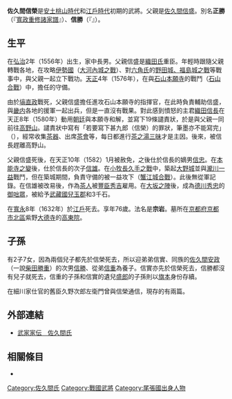 {{日本武士
|名稱= 佐久間 信榮
|圖片名稱= 
|圖片大小= 
|圖片說明= 
|時代= [[日本戰國時代|日本戰國時代]]—[[江戶時代|江戶時代]]前期
|出生日期= [[弘治_(後奈良天皇)|弘治]]2年（1556年）
|出生地點= 
|逝世日期= [[寬永|寬永]]8年11月23日（1632年1月14日）
|逝世地點= 
|假名= 
|羅馬字= 
|幼名= 
|改名= 
|别名= 正勝（『[[寬政重修諸家譜|寬政重修諸家譜]]』）、信勝（『{{tsl|ja|佐久間軍記}}』）<BR>甚九郎（通稱）
|諡号= 
|神号= 
|戒名= 不干齋、宗岩
|洗禮名= 
|墓所= [[京都府|京都府]][[京都市|京都市]][[北區_(京都市)|北區]]紫野[[大德寺|大德寺]]的[[高東院|高東院]]
|朝廷官位= [[駿河守|駿河守]]
|幕府職位= 
|主君= [[織田信長|織田信長]]→[[織田信忠|信忠]]→[[織田信雄|信雄]]→[[豐臣秀吉|豐臣秀吉]]→[[德川秀忠|德川秀忠]]
|藩= 
|氏族= {{tsl|ja|佐久間氏}}
|父母= 父：[[佐久間信盛|佐久間信盛]]
|養父= 
|養母= 
|兄弟= 弟：[[佐久間兵衛介|兵衛介]]、[[佐久間信實|信實]]
|姐妹= 妹：[[安見右近大夫|安見右近大夫]]室、[[福島正賴|福島正賴]]側室、[[佐佐氏|佐佐氏]]室
|正室= 不詳
|側室= 
|嗣子= [[佐久間孫九郎|孫九郎]]、[[佐久間甚九郎|甚九郎]]
|嗣女= [[織田貞置|織田貞置]]正室、[[佐久間信勝|佐久間信勝]]室、[[安見元勝|安見元勝]]室等
|養子= 信實、[[佐久間信勝|信勝]]、[[佐久間信重|信重]]
|養女= 
}}
{{japanese|japanese=佐久間 信栄|kana=さくま のぶひで|romaji=Sakuma Nobuhide|舊寫=佐久間 信榮}}
'''佐久間信榮'''{{BD|1556年||1632年|1月14日}}是[[安土桃山時代|安土桃山時代]]和[[江戶時代|江戶時代]]初期的武將。父親是[[佐久間信盛|佐久間信盛]]。別名'''正勝'''（『[[寬政重修諸家譜|寬政重修諸家譜]]』）、'''信勝'''（『{{tsl|ja|佐久間軍記}}』）。

== 生平 ==
在[[弘治_(後奈良天皇)|弘治]]2年（1556年）出生，家中長男。父親信盛是[[織田氏|織田氏]]重臣。年輕時跟隨父親轉戰各地，在攻略[[伊勢國|伊勢國]]{{tsl|ja|大河内城|大河內城}}（[[大河內城之戰|大河內城之戰]]）、對[[六角氏|六角氏]]的[[野田城、福島城之戰|野田城、福島城之戰]]等戰事中，與父親一起立下戰功。[[天正_(日本)|天正]]4年（1576年），在與[[石山本願寺|石山本願寺]]的戰鬥（[[石山合戰|石山合戰]]）中，擔任{{tsl|ja|天王寺城}}的守備。

由於[[塙直政|塙直政]]戰死，父親信盛擔任進攻石山本願寺的指揮官，在此時負責輔助信盛，與[[畿内|畿内]]各地的援軍一起出兵，但是一直沒有戰果。對此感到憤怒的主君[[織田信長|織田信長]]在天正8年（1580年）動用[[朝廷|朝廷]]與本願寺和解，並寫下19條譴責狀，於是與父親一同前往[[高野山|高野山]]。譴責狀中寫有「若要寫下甚九郎（信榮）的罪狀，筆墨亦不能寫完」（{{lang|ja|甚九郎覚悟の条々　書き並べ候えば　筆にも墨にも述べがたき事}}），經常收集[[茶器|茶器]]、出席[[茶會|茶會]]等，每日都進行[[茶道|茶之湯三昧]]才是主因。後來，被信長趕離高野山。

父親信盛死後，在天正10年（1582）1月被赦免，之後仕於信長的嫡男[[織田信忠|信忠]]。在[[本能寺之變|本能寺之變]]後，仕於信長的次子[[織田信雄|信雄]]。在[[小牧長久手之戰|小牧長久手之戰]]中，築起[[大野城|大野城]]並與[[瀧川一益|瀧川一益]]戰鬥，但在築城期間，負責守備的{{tsl|ja|蟹江城}}被一益攻下（[[蟹江城合戰|蟹江城合戰]]）。此後無從軍記錄。在信雄被改易後，作為[[茶人|茶人]]被[[豐臣秀吉|豐臣秀吉]]雇用。在[[大坂之陣|大坂之陣]]後，成為[[德川秀忠|德川秀忠]]的[[御咄眾|御咄眾]]，被給予[[武藏國|武藏國]][[兒玉郡|兒玉郡]]和{{tsl|ja|横見郡|橫見郡}}3千石。

在[[寬永|寬永]]8年（1632年）於[[江戶|江戶]]死去。享年76歲。法名是'''宗岩'''。墓所在[[京都府|京都府]][[京都市|京都市]][[北區_(京都市)|北區]]紫野[[大德寺|大德寺]]的[[高東院|高東院]]。

== 子孫 ==
有2子7女，因為兩個兒子都先於信榮死去，所以迎弟弟信實、同族的[[佐久間安政|佐久間安政]]（一說[[柴田勝重|柴田勝重]]）的次男[[佐久間信勝|信勝]]、從弟[[佐久間信重|信重]]為養子。信實亦先於信榮死去，信勝都沒有兒子就死去，信重的子孫和信實的遺兒[[佐久間盛郎|盛郎]]的子孫則以[[旗本|旗本]]身份存續。

在細川家仕官的舊臣久野次郎左衛門曾與信榮通信，現存的有兩篇。

== 外部連結 ==
*[http://www2.harimaya.com/sengoku/html/sakuma_k.html 武家家伝＿佐久間氏]{{Wayback|url=http://www2.harimaya.com/sengoku/html/sakuma_k.html |date=20160609130427 }}

== 相關條目 ==
*{{tsl|ja|佐久間氏}}

[[Category:佐久間氏|Category:佐久間氏]]
[[Category:戰國武將|Category:戰國武將]]
[[Category:尾張國出身人物|Category:尾張國出身人物]]
